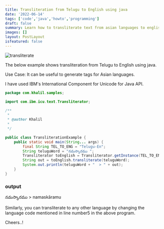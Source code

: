 ```yaml
---
title: Transliteration from Telugu to English using java
date: '2022-06-14'
tags: ['code','java','howto','programming']
draft: false
summary: Learn how to transliterate text from asian languages to english
images: []
layout: PostLayout
isfeatured: false
---
```


![transliterate](https://1.bp.blogspot.com/-7LNiZzTwDTw/X6-q8ZmGCJI/AAAAAAAAAB0/MGAA5jIaAzEuOlkI7gLIPC4AWjgQp_KQwCLcBGAsYHQ/w640-h308/transliterate-telugu-english.png)

The below example shows transliteration from Telugu to English using java.

Use Case: It can be useful to generate tags for Asian languages.

I have used IBM's International Component for Unicode for Java API.

```java
package com.khalil.samples;

import com.ibm.icu.text.Transliterator;

/**
 *
 * @author Khalil
 *
 */

public class TransliterationExample {
	public static void main(String... args) {
		final String TEL_TO_ENG = "Telugu-En";
		String teluguWord = "నమస్కారము ";
		Transliterator toEnglish = Transliterator.getInstance(TEL_TO_ENG);
		String out = toEnglish.transliterate(teluguWord);
		System.out.println(teluguWord + "  > " + out);
	}
}
```

### output

నమస్కారము > namaskāramu

Similarly, you can transliterate to any other language by changing the language code mentioned in line number5 in the above program.

Cheers..!

